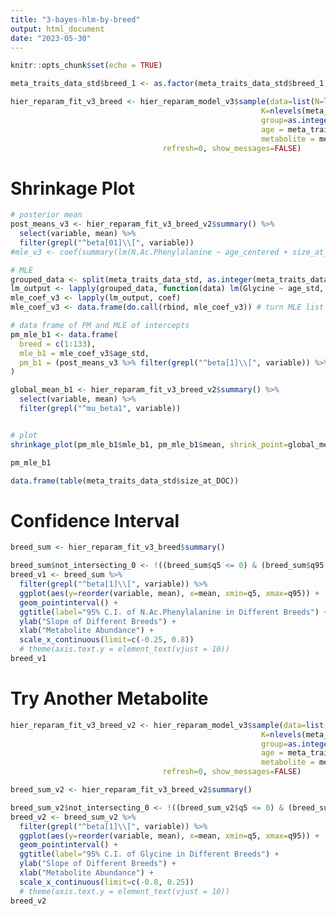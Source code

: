 ```yaml
---
title: "3-bayes-hlm-by-breed"
output: html_document
date: "2023-05-30"
---
```


```r
knitr::opts_chunk$set(echo = TRUE)
```

```r
meta_traits_data_std$breed_1 <- as.factor(meta_traits_data_std$breed_1)
```


```r
hier_reparam_fit_v3_breed <- hier_reparam_model_v3$sample(data=list(N=length(meta_traits_data_std$elab_id), 
                                                        K=nlevels(meta_traits_data_std$breed_1),
                                                        group=as.integer(meta_traits_data_std$breed_1),
                                                        age = meta_traits_data_std$age_std,
                                                        metabolite = meta_traits_data_std$N.Ac.Phenylalanine),
                                  refresh=0, show_messages=FALSE)
```

# Shrinkage Plot

```r
# posterior mean
post_means_v3 <- hier_reparam_fit_v3_breed_v2$summary() %>% 
  select(variable, mean) %>% 
  filter(grepl("^beta[01]\\[", variable))
#mle_v3 <- coef(summary(lm(N.Ac.Phenylalanine ~ age_centered + size_at_DOC, data = meta_traits_data)))[2:3, 1]

# MLE 
grouped_data <- split(meta_traits_data_std, as.integer(meta_traits_data_std$breed_1))
lm_output <- lapply(grouped_data, function(data) lm(Glycine ~ age_std, data = data))
mle_coef_v3 <- lapply(lm_output, coef)
mle_coef_v3 <- data.frame(do.call(rbind, mle_coef_v3)) # turn MLE list into a dataframe

# data frame of PM and MLE of intercepts
pm_mle_b1 <- data.frame(
  breed = c(1:133),
  mle_b1 = mle_coef_v3$age_std,
  pm_b1 = (post_means_v3 %>% filter(grepl("^beta[1]\\[", variable)) %>% select(mean))
)

global_mean_b1 <- hier_reparam_fit_v3_breed_v2$summary() %>% 
  select(variable, mean) %>% 
  filter(grepl("^mu_beta1", variable))


# plot
shrinkage_plot(pm_mle_b1$mle_b1, pm_mle_b1$mean, shrink_point=global_mean_b1$mean)
```
```r
pm_mle_b1
```


```r
data.frame(table(meta_traits_data_std$size_at_DOC))
```


# Confidence Interval

```r
breed_sum <- hier_reparam_fit_v3_breed$summary()

breed_sum$not_intersecting_0 <- !((breed_sum$q5 <= 0) & (breed_sum$q95 >= 0)) 
breed_v1 <- breed_sum %>% 
  filter(grepl("^beta[1]\\[", variable)) %>% 
  ggplot(aes(y=reorder(variable, mean), x=mean, xmin=q5, xmax=q95)) +
  geom_pointinterval() +
  ggtitle(label="95% C.I. of N.Ac.Phenylalanine in Different Breeds") +
  ylab("Slope of Different Breeds") +
  xlab("Metabolite Abundance") +
  scale_x_continuous(limit=c(-0.25, 0.8))
  # theme(axis.text.y = element_text(vjust = 10))           
breed_v1
```
# Try Another Metabolite

```r
hier_reparam_fit_v3_breed_v2 <- hier_reparam_model_v3$sample(data=list(N=length(meta_traits_data_std$elab_id), 
                                                        K=nlevels(meta_traits_data_std$breed_1),
                                                        group=as.integer(meta_traits_data_std$breed_1),
                                                        age = meta_traits_data_std$age_std,
                                                        metabolite = meta_traits_data_std$Glycine),
                                  refresh=0, show_messages=FALSE)
```

```r
breed_sum_v2 <- hier_reparam_fit_v3_breed_v2$summary()

breed_sum_v2$not_intersecting_0 <- !((breed_sum_v2$q5 <= 0) & (breed_sum_v2$q95 >= 0)) 
breed_v2 <- breed_sum_v2 %>% 
  filter(grepl("^beta[1]\\[", variable)) %>% 
  ggplot(aes(y=reorder(variable, mean), x=mean, xmin=q5, xmax=q95)) +
  geom_pointinterval() +
  ggtitle(label="95% C.I. of Glycine in Different Breeds") +
  ylab("Slope of Different Breeds") +
  xlab("Metabolite Abundance") +
  scale_x_continuous(limit=c(-0.8, 0.25))
  # theme(axis.text.y = element_text(vjust = 10))           
breed_v2
```

